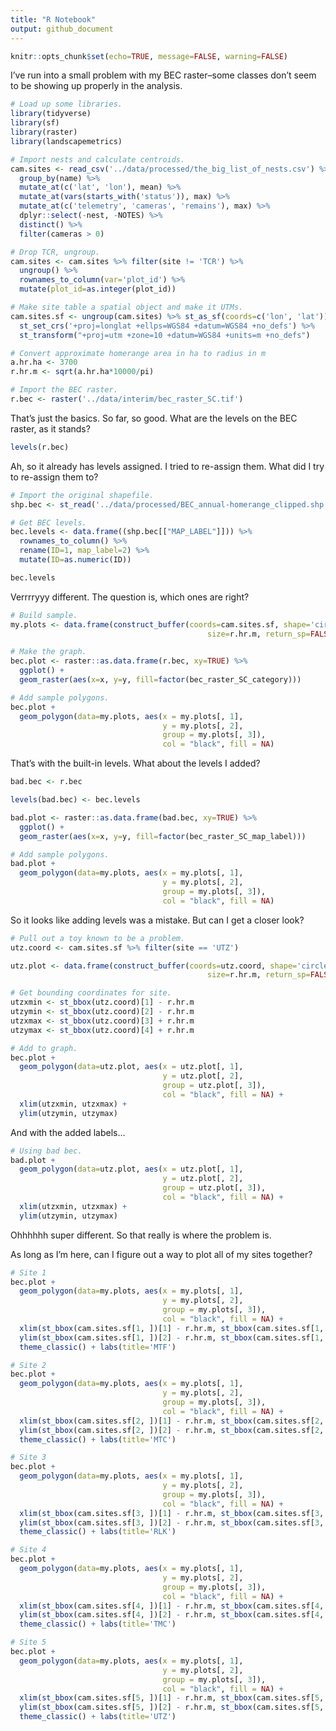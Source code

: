 ```yaml
---
title: "R Notebook"
output: github_document
---
```


```r
knitr::opts_chunk$set(echo=TRUE, message=FALSE, warning=FALSE)
```

I've run into a small problem with my BEC raster--some classes don't seem to be showing up properly in the analysis.

```r
# Load up some libraries.
library(tidyverse)
library(sf)
library(raster)
library(landscapemetrics)

# Import nests and calculate centroids.
cam.sites <- read_csv('../data/processed/the_big_list_of_nests.csv') %>% 
  group_by(name) %>% 
  mutate_at(c('lat', 'lon'), mean) %>% 
  mutate_at(vars(starts_with('status')), max) %>% 
  mutate_at(c('telemetry', 'cameras', 'remains'), max) %>% 
  dplyr::select(-nest, -NOTES) %>% 
  distinct() %>% 
  filter(cameras > 0)

# Drop TCR, ungroup.
cam.sites <- cam.sites %>% filter(site != 'TCR') %>% 
  ungroup() %>% 
  rownames_to_column(var='plot_id') %>% 
  mutate(plot_id=as.integer(plot_id))

# Make site table a spatial object and make it UTMs.
cam.sites.sf <- ungroup(cam.sites) %>% st_as_sf(coords=c('lon', 'lat')) %>%
  st_set_crs('+proj=longlat +ellps=WGS84 +datum=WGS84 +no_defs') %>%
  st_transform("+proj=utm +zone=10 +datum=WGS84 +units=m +no_defs")

# Convert approximate homerange area in ha to radius in m
a.hr.ha <- 3700
r.hr.m <- sqrt(a.hr.ha*10000/pi)

# Import the BEC raster.
r.bec <- raster('../data/interim/bec_raster_SC.tif')
```

That's just the basics. So far, so good. What are the levels on the BEC raster, as it stands?

```r
levels(r.bec)
```

Ah, so it already has levels assigned. I tried to re-assign them. What did I try to re-assign them to?

```r
# Import the original shapefile.
shp.bec <- st_read('../data/processed/BEC_annual-homerange_clipped.shp')

# Get BEC levels.
bec.levels <- data.frame((shp.bec[["MAP_LABEL"]])) %>% 
  rownames_to_column() %>% 
  rename(ID=1, map_label=2) %>% 
  mutate(ID=as.numeric(ID))

bec.levels
```

Verrrryyy different. The question is, which ones are right?


```r
# Build sample.
my.plots <- data.frame(construct_buffer(coords=cam.sites.sf, shape='circle',
                                            size=r.hr.m, return_sp=FALSE))

# Make the graph.
bec.plot <- raster::as.data.frame(r.bec, xy=TRUE) %>% 
  ggplot() +
  geom_raster(aes(x=x, y=y, fill=factor(bec_raster_SC_category)))

# Add sample polygons.
bec.plot +
  geom_polygon(data=my.plots, aes(x = my.plots[, 1],
                                  y = my.plots[, 2],
                                  group = my.plots[, 3]),
                                  col = "black", fill = NA)
```

That's with the built-in levels. What about the levels I added?

```r
bad.bec <- r.bec

levels(bad.bec) <- bec.levels

bad.plot <- raster::as.data.frame(bad.bec, xy=TRUE) %>% 
  ggplot() +
  geom_raster(aes(x=x, y=y, fill=factor(bec_raster_SC_map_label)))

# Add sample polygons.
bad.plot +
  geom_polygon(data=my.plots, aes(x = my.plots[, 1],
                                  y = my.plots[, 2],
                                  group = my.plots[, 3]),
                                  col = "black", fill = NA)
```

So it looks like adding levels was a mistake. But can I get a closer look?

```r
# Pull out a toy known to be a problem.
utz.coord <- cam.sites.sf %>% filter(site == 'UTZ')

utz.plot <- data.frame(construct_buffer(coords=utz.coord, shape='circle',
                                            size=r.hr.m, return_sp=FALSE))

# Get bounding coordinates for site.
utzxmin <- st_bbox(utz.coord)[1] - r.hr.m
utzymin <- st_bbox(utz.coord)[2] - r.hr.m
utzxmax <- st_bbox(utz.coord)[3] + r.hr.m
utzymax <- st_bbox(utz.coord)[4] + r.hr.m

# Add to graph.
bec.plot +
  geom_polygon(data=utz.plot, aes(x = utz.plot[, 1],
                                  y = utz.plot[, 2],
                                  group = utz.plot[, 3]),
                                  col = "black", fill = NA) +
  xlim(utzxmin, utzxmax) +
  ylim(utzymin, utzymax)
```

And with the added labels...

```r
# Using bad bec.
bad.plot +
  geom_polygon(data=utz.plot, aes(x = utz.plot[, 1],
                                  y = utz.plot[, 2],
                                  group = utz.plot[, 3]),
                                  col = "black", fill = NA) +
  xlim(utzxmin, utzxmax) +
  ylim(utzymin, utzymax)
```

Ohhhhhh super different. So that really is where the problem is.

As long as I'm here, can I figure out a way to plot all of my sites together?
```r
# Site 1
bec.plot +
  geom_polygon(data=my.plots, aes(x = my.plots[, 1],
                                  y = my.plots[, 2],
                                  group = my.plots[, 3]),
                                  col = "black", fill = NA) +
  xlim(st_bbox(cam.sites.sf[1, ])[1] - r.hr.m, st_bbox(cam.sites.sf[1, ])[3] + r.hr.m) +
  ylim(st_bbox(cam.sites.sf[1, ])[2] - r.hr.m, st_bbox(cam.sites.sf[1, ])[4] + r.hr.m) +
  theme_classic() + labs(title='MTF')

# Site 2
bec.plot +
  geom_polygon(data=my.plots, aes(x = my.plots[, 1],
                                  y = my.plots[, 2],
                                  group = my.plots[, 3]),
                                  col = "black", fill = NA) +
  xlim(st_bbox(cam.sites.sf[2, ])[1] - r.hr.m, st_bbox(cam.sites.sf[2, ])[3] + r.hr.m) +
  ylim(st_bbox(cam.sites.sf[2, ])[2] - r.hr.m, st_bbox(cam.sites.sf[2, ])[4] + r.hr.m) +
  theme_classic() + labs(title='MTC')

# Site 3
bec.plot +
  geom_polygon(data=my.plots, aes(x = my.plots[, 1],
                                  y = my.plots[, 2],
                                  group = my.plots[, 3]),
                                  col = "black", fill = NA) +
  xlim(st_bbox(cam.sites.sf[3, ])[1] - r.hr.m, st_bbox(cam.sites.sf[3, ])[3] + r.hr.m) +
  ylim(st_bbox(cam.sites.sf[3, ])[2] - r.hr.m, st_bbox(cam.sites.sf[3, ])[4] + r.hr.m) +
  theme_classic() + labs(title='RLK')

# Site 4
bec.plot +
  geom_polygon(data=my.plots, aes(x = my.plots[, 1],
                                  y = my.plots[, 2],
                                  group = my.plots[, 3]),
                                  col = "black", fill = NA) +
  xlim(st_bbox(cam.sites.sf[4, ])[1] - r.hr.m, st_bbox(cam.sites.sf[4, ])[3] + r.hr.m) +
  ylim(st_bbox(cam.sites.sf[4, ])[2] - r.hr.m, st_bbox(cam.sites.sf[4, ])[4] + r.hr.m) +
  theme_classic() + labs(title='TMC')

# Site 5
bec.plot +
  geom_polygon(data=my.plots, aes(x = my.plots[, 1],
                                  y = my.plots[, 2],
                                  group = my.plots[, 3]),
                                  col = "black", fill = NA) +
  xlim(st_bbox(cam.sites.sf[5, ])[1] - r.hr.m, st_bbox(cam.sites.sf[5, ])[3] + r.hr.m) +
  ylim(st_bbox(cam.sites.sf[5, ])[2] - r.hr.m, st_bbox(cam.sites.sf[5, ])[4] + r.hr.m) +
  theme_classic() + labs(title='UTZ')
```
